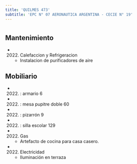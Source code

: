 ```yaml
---
title: 'QUILMES 473'
subtitle: 'EPC N° 07 AERONAUTICA ARGENTINA - CECIE N° 19'
---
```


#


## Mantenimiento

*  (2022) Calefaccion y Refrigeracion 
    + Instalacion de purificadores de aire


## Mobiliario

*  (2022) : armario 6 

*  (2022) : mesa pupitre doble 60 

*  (2022) : pizarrón 9 

*  (2022) : silla escolar 129 




*  (2022) Gas 
    + Artefacto de cocina para casa casero.

*  (2022) Electricidad 
    + Iluminación en terraza



